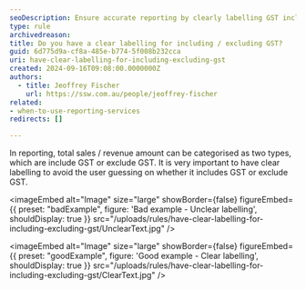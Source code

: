 ```yaml
---
seoDescription: Ensure accurate reporting by clearly labelling GST inclusion or exclusion.
type: rule
archivedreason:
title: Do you have a clear labelling for including / excluding GST?
guid: 6d775d9a-cf8a-485e-b774-5f008b232cca
uri: have-clear-labelling-for-including-excluding-gst
created: 2024-09-16T09:08:00.0000000Z
authors:
  - title: Jeoffrey Fischer
    url: https://ssw.com.au/people/jeoffrey-fischer
related:
- when-to-use-reporting-services
redirects: []

---
```


In reporting, total sales / revenue amount can be categorised as two types, which are include GST or exclude GST.
It is very important to have clear labelling to avoid the user guessing on whether it includes GST or exclude GST.

<imageEmbed
  alt="Image"
  size="large"
  showBorder={false}
  figureEmbed={{
    preset: "badExample",
    figure: 'Bad example - Unclear labelling',
    shouldDisplay: true
  }}
  src="/uploads/rules/have-clear-labelling-for-including-excluding-gst/UnclearText.jpg"
/>

<imageEmbed
  alt="Image"
  size="large"
  showBorder={false}
  figureEmbed={{
    preset: "goodExample",
    figure: 'Good example - Clear labelling',
    shouldDisplay: true
  }}
  src="/uploads/rules/have-clear-labelling-for-including-excluding-gst/ClearText.jpg"
/>